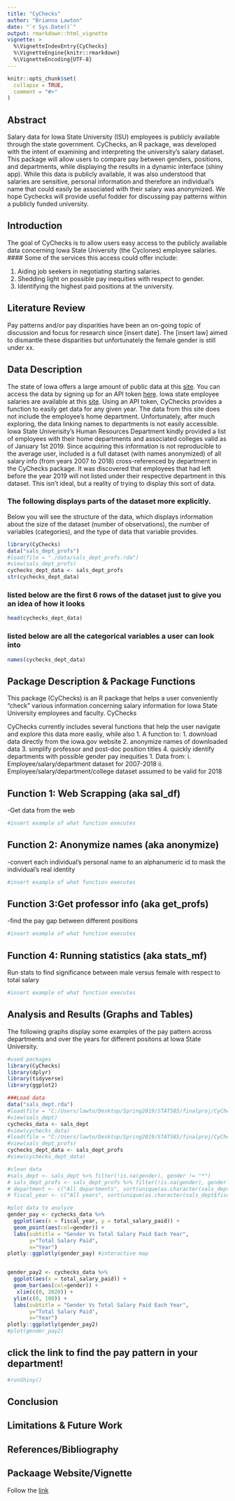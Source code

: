 ```yaml
---
title: "CyChecks"
author: "Brianna Lawton"
date: "`r Sys.Date()`"
output: rmarkdown::html_vignette
vignette: >
  %\VignetteIndexEntry{CyChecks}
  %\VignetteEngine{knitr::rmarkdown}
  %\VignetteEncoding{UTF-8}
---
```


```r
knitr::opts_chunk$set(
  collapse = TRUE,
  comment = "#>"
)
```
## Abstract

Salary data for Iowa State University (ISU) employees is publicly available through the state government. CyChecks, an R package, was developed with the intent of examining and interpreting the university's salary dataset. This package will allow users to compare pay between genders, positions, and departments, while displaying the results in a dynamic interface (shiny app). While this data is publicly available, it was also understood that salaries are sensitive, personal information and therefore an individual's name that could easily be associated with their salary was anonymized. We hope Cychecks will provide useful fodder for discussing pay patterns within a publicly funded university.


## Introduction
The goal of CyChecks is to allow users easy access to the publicly available data concerning Iowa State University (the Cyclones) employee salaries.
#### Some of the services this access could offer include:

1.	Aiding job seekers in negotiating starting salaries.
2.	Shedding light on possible pay inequities with respect to gender.
3.	Identifying the highest paid positions at the university.


## Literature Review

Pay patterns and/or pay disparities have been an on-going topic of discussion and focus for research since [insert date]. 
The [insert law] aimed to dismantle these disparities but unfortunately the female gender is still under xx.

## Data Description

The state of Iowa offers a large amount of public data at this [site](https://data.iowa.gov/). You can access the data by signing up for an API token [here](https://dev.socrata.com/foundry/data.iowa.gov/s3p7-wy6w). Iowa state employee salaries are available at this [site](https://data.iowa.gov/State-Finances/State-of-Iowa-Salary-Book/s3p7-wy6w). Using an API token, CyChecks provides a function to easily get data for any given year.
The data from this site does not include the employee's home department. Unfortunately, after much exploring, the data linking names to departments is not easily accessible. Iowa State Univerisity's Human Resources Department kindly provided a list of employees with their home departments and associated colleges valid as of January 1st 2019. Since acquiring this information is not reproducible to the average user, included is a full dataset (with names anonymized) of all salary info (from years 2007 to 2018) cross-referenced by department in the CyChecks package. It was discovered that employees that had left before the year 2019 will not listed under their respective department in this dataset. This isn't ideal, but a reality of trying to display this sort of data.

### The following displays parts of the dataset more explicitly.
Below you will see the structure of the data, which displays information about the size of the dataset (number of observations), the number of variables (categories), and the type of data that variable provides.

```r
library(CyChecks)
data("sals_dept_profs")
#load(file = "./data/sals_dept_profs.rda")
#view(sals_dept_profs)
cychecks_dept_data <- sals_dept_profs
str(cychecks_dept_data)

```

### listed below are the first 6 rows of the dataset just to give you an idea of how it looks
```r
head(cychecks_dept_data)

```

### listed below are all the categorical variables a user can look into
```r
names(cychecks_dept_data)

```
## Package Description & Package Functions
 This package (CyChecks) is an R package that helps a user conveniently "check" various information concerning salary information for Iowa State University employees and faculty. CyChecks 
 
CyChecks currently includes several functions that help the user navigate and explore this data more easliy, while also 
1.	A function to:
1.	download data directly from the iowa.gov website
2.	anonymize names of downloaded data
3.	simplify professor and post-doc position titles
4.	quickly identify departments with possible gender pay inequities
1.	Data from:
i.	Employee/salary/department dataset for 2007-2018
ii.	Employee/salary/department/college dataset assumed to be valid for 2018

## Function 1: Web Scrapping (aka sal_df)
-Get data from the web
```r
#insert example of what function executes

```


## Function 2: Anonymize names (aka anonymize)
-convert each individual's personal name to an alphanumeric id to mask the individual's real identity
```r
#insert example of what function executes

```

## Function 3:Get professor info (aka get_profs)
-find the pay gap between different positions
```r
#insert example of what function executes

```

## Function 4: Running statistics (aka stats_mf)
Run stats to find significance between male versus female with respect to total salary
```r
#insert example of what function executes

```

## Analysis and Results (Graphs and Tables)

The following graphs display some examples of the pay pattern across departments and over the years for different positons at Iowa State University.

```r
#used packages
library(CyChecks)
library(dplyr)
library(tidyverse)
library(ggplot2)

###Load data
data("sals_dept.rda")
#load(file = "C:/Users/lawto/Desktop/Spring2019/STAT585/finalproj/CyChecks/CyChecks/data/sals_dept.rda")
#view(sals_dept)
cychecks_data <- sals_dept
#view(cychecks_data)
#load(file = "C:/Users/lawto/Desktop/Spring2019/STAT585/finalproj/CyChecks/CyChecks/data/sals_dept_profs.rda")
#view(sals_dept_profs)
cychecks_dept_data <- sals_dept_profs
#view(cychecks_dept_data)

#clean data
#sals_dept <- sals_dept %>% filter(!is.na(gender), gender != "*")
# sals_dept_profs <- sals_dept_profs %>% filter(!is.na(gender), gender != "*")
# department <- c("All departments", sort(unique(as.character(sals_dept$department))))
# fiscal_year <- c("All years", sort(unique(as.character(sals_dept$fiscal_year))))

#plot data to analyze
gender_pay <- cychecks_data %>% 
  ggplot(aes(x = fiscal_year, y = total_salary_paid)) +
  geom_point(aes(col=gender)) +
  labs(subtitle = "Gender Vs Total Salary Paid Each Year",
       y="Total Salary Paid",
       x="Year")
plotly::ggplotly(gender_pay) #interactive map


gender_pay2 <- cychecks_data %>%
  ggplot(aes(x = total_salary_paid)) +
  geom_bar(aes(col=gender)) +
   xlim(c(0, 2020)) + 
  ylim(c(0, 100)) + 
  labs(subtitle = "Gender Vs Total Salary Paid Each Year",
       y="Total Salary Paid",
       x="Year")
plotly::ggplotly(gender_pay2)
#plot(gender_pay2)


```
## click the link to find the pay pattern in your department!

```r
#runShiny()
```

## Conclusion

## Limitations & Future Work

## References/Bibliography

## Packaage Website/Vignette
Follow the [link](https://vanichols.github.io/CyChecks/)
